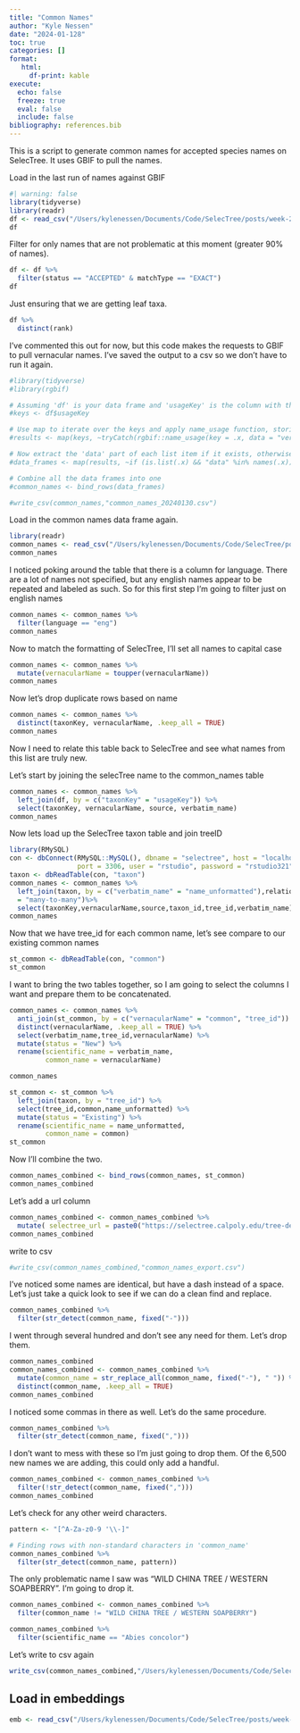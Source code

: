```yaml
---
title: "Common Names"
author: "Kyle Nessen"
date: "2024-01-128"
toc: true
categories: []
format: 
   html:
     df-print: kable
execute:
  echo: false
  freeze: true
  eval: false
  include: false
bibliography: references.bib
---
```


This is a script to generate common names for accepted species names on SelecTree. It uses GBIF to pull the names.

Load in the last run of names against GBIF

```r
#| warning: false
library(tidyverse)
library(readr)
df <- read_csv("/Users/kylenessen/Documents/Code/SelecTree/posts/week-2/gbif_20240123.csv")
df
```

Filter for only names that are not problematic at this moment (greater 90% of names).

```r
df <- df %>%
  filter(status == "ACCEPTED" & matchType == "EXACT")
df
```

Just ensuring that we are getting leaf taxa.

```r
df %>%
  distinct(rank)
```

I've commented this out for now, but this code makes the requests to GBIF to pull vernacular names. I've saved the output to a csv so we don't have to run it again.

```r
#library(tidyverse)
#library(rgbif)

# Assuming 'df' is your data frame and 'usageKey' is the column with the keys
#keys <- df$usageKey

# Use map to iterate over the keys and apply name_usage function, storing results
#results <- map(keys, ~tryCatch(rgbif::name_usage(key = .x, data = "vernacularNames"), error = function(e) NULL))

# Now extract the 'data' part of each list item if it exists, otherwise create an empty tibble
#data_frames <- map(results, ~if (is.list(.x) && "data" %in% names(.x)) .x$data else tibble())

# Combine all the data frames into one
#common_names <- bind_rows(data_frames)

#write_csv(common_names,"common_names_20240130.csv")
```

Load in the common names data frame again.

```r
library(readr)
common_names <- read_csv("/Users/kylenessen/Documents/Code/SelecTree/posts/week-3/common_names_20240130.csv")
common_names
```

I noticed poking around the table that there is a column for language. There are a lot of names not specified, but any english names appear to be repeated and labeled as such. So for this first step I'm going to filter just on english names

```r
common_names <- common_names %>%
  filter(language == "eng")
common_names
```

Now to match the formatting of SelecTree, I'll set all names to capital case

```r
common_names <- common_names %>%
  mutate(vernacularName = toupper(vernacularName))
common_names
```

Now let's drop duplicate rows based on name

```r
common_names <- common_names %>%
  distinct(taxonKey, vernacularName, .keep_all = TRUE)
common_names
```

Now I need to relate this table back to SelecTree and see what names from this list are truly new.

Let's start by joining the selecTree name to the common_names table

```r
common_names <- common_names %>%
  left_join(df, by = c("taxonKey" = "usageKey")) %>%
  select(taxonKey, vernacularName, source, verbatim_name)
common_names
```

Now lets load up the SelecTree taxon table and join treeID

```r
library(RMySQL)
con <- dbConnect(RMySQL::MySQL(), dbname = "selectree", host = "localhost", 
                 port = 3306, user = "rstudio", password = "rstudio321")
taxon <- dbReadTable(con, "taxon")
common_names <- common_names %>%
  left_join(taxon, by = c("verbatim_name" = "name_unformatted"),relationship
  = "many-to-many")%>%
  select(taxonKey,vernacularName,source,taxon_id,tree_id,verbatim_name)
common_names
```

Now that we have tree_id for each common name, let's see compare to our existing common names

```r
st_common <- dbReadTable(con, "common")
st_common
```

I want to bring the two tables together, so I am going to select the columns I want and prepare them to be concatenated.

```r
common_names <- common_names %>%
  anti_join(st_common, by = c("vernacularName" = "common", "tree_id")) %>%
  distinct(vernacularName, .keep_all = TRUE) %>%
  select(verbatim_name,tree_id,vernacularName) %>%
  mutate(status = "New") %>%
  rename(scientific_name = verbatim_name,
         common_name = vernacularName)

common_names
```

```r
st_common <- st_common %>%
  left_join(taxon, by = "tree_id") %>%
  select(tree_id,common,name_unformatted) %>%
  mutate(status = "Existing") %>%
  rename(scientific_name = name_unformatted,
         common_name = common)
st_common
```

Now I'll combine the two.

```r
common_names_combined <- bind_rows(common_names, st_common)
common_names_combined

```

Let's add a url column

```r
common_names_combined <- common_names_combined %>%
  mutate( selectree_url = paste0("https://selectree.calpoly.edu/tree-detail/",tree_id))
common_names_combined
```

write to csv

```r
#write_csv(common_names_combined,"common_names_export.csv")
```

I've noticed some names are identical, but have a dash instead of a space. Let's just take a quick look to see if we can do a clean find and replace.

```r
common_names_combined %>%
  filter(str_detect(common_name, fixed("-")))
```

I went through several hundred and don't see any need for them. Let's drop them.

```r
common_names_combined
common_names_combined <- common_names_combined %>%
  mutate(common_name = str_replace_all(common_name, fixed("-"), " ")) %>%
  distinct(common_name, .keep_all = TRUE)
common_names_combined

```

I noticed some commas in there as well. Let's do the same procedure.

```r
common_names_combined %>%
  filter(str_detect(common_name, fixed(",")))
```

I don't want to mess with these so I'm just going to drop them. Of the 6,500 new names we are adding, this could only add a handful.

```r
common_names_combined <- common_names_combined %>%
  filter(!str_detect(common_name, fixed(",")))
common_names_combined
```

Let's check for any other weird characters.

```r
pattern <- "[^A-Za-z0-9 '\\-]"

# Finding rows with non-standard characters in 'common_name'
common_names_combined %>%
  filter(str_detect(common_name, pattern))

```

The only problematic name I saw was "WILD CHINA TREE / WESTERN SOAPBERRY". I'm going to drop it.

```r
common_names_combined <- common_names_combined %>%
  filter(common_name != "WILD CHINA TREE / WESTERN SOAPBERRY")
```

```r
common_names_combined %>%
  filter(scientific_name == "Abies concolor")
```

Let's write to csv again

```r
write_csv(common_names_combined,"/Users/kylenessen/Documents/Code/SelecTree/posts/week-4/common_names_20240206.csv")
```

## Load in embeddings

```r
emb <- read_csv("/Users/kylenessen/Documents/Code/SelecTree/posts/week-4/common_name_embeddings_20240206.csv")
```
